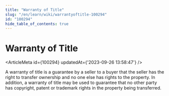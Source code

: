 ```yaml
---
title: "Warranty of Title"
slug: "/en/learn/wiki/warrantyoftitle-100294"
id: "100294"
hide_table_of_contents: true
---
```



# Warranty of Title

<ArticleMeta id={100294} updatedAt={'2023-09-26 13:58:47'} />
<div className='border-solid border-b border-t-0 my-4 border-[var(--ifm-color-gray-300)]' />

A warranty of title is a guarantee by a seller to a buyer that the seller has the right to transfer ownership and no one else has rights to the property. In addition, a warranty of title may be used to guarantee that no other party has copyright, patent or trademark rights in the property being transferred.
